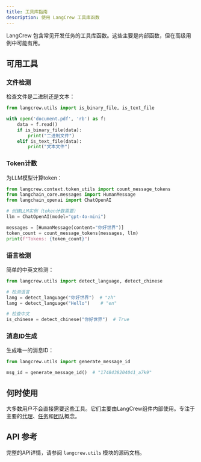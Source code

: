 ```yaml
---
title: 工具库指南
description: 使用 LangCrew 工具库函数
---
```


LangCrew 包含常见开发任务的工具库函数。这些主要是内部函数，但在高级用例中可能有用。

## 可用工具

### 文件检测

检查文件是二进制还是文本：

```python
from langcrew.utils import is_binary_file, is_text_file

with open('document.pdf', 'rb') as f:
    data = f.read()
    if is_binary_file(data):
        print("二进制文件")
    elif is_text_file(data):
        print("文本文件")
```

### Token计数

为LLM模型计算token：

```python
from langcrew.context.token_utils import count_message_tokens
from langchain_core.messages import HumanMessage
from langchain_openai import ChatOpenAI

# 创建LLM实例（token计数需要）
llm = ChatOpenAI(model="gpt-4o-mini")

messages = [HumanMessage(content="你好世界")]
token_count = count_message_tokens(messages, llm)
print(f"Tokens: {token_count}")
```

### 语言检测

简单的中英文检测：

```python
from langcrew.utils import detect_language, detect_chinese

# 检测语言
lang = detect_language("你好世界")  # "zh"
lang = detect_language("Hello")    # "en"

# 检查中文
is_chinese = detect_chinese("你好世界")  # True
```

### 消息ID生成

生成唯一的消息ID：

```python
from langcrew.utils import generate_message_id

msg_id = generate_message_id()  # "1748438204041_a7k9"
```

## 何时使用

大多数用户不会直接需要这些工具。它们主要由LangCrew组件内部使用。专注于主要的[代理](/zh/concepts/agents)、[任务](/zh/concepts/tasks)和[团队](/zh/concepts/crews)概念。

## API 参考

完整的API详情，请参阅 `langcrew.utils` 模块的源码文档。
